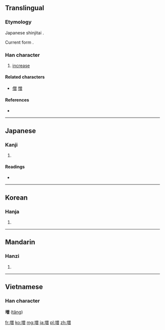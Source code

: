 {{also|增}}
==Translingual==
{{ja-forms|増|[[增]]|[[增]]}}

===Etymology===
Japanese shinjitai {{Han simp|增|f=曾|t=曽}}.

Current form {{Han compound|土|t1=earth|曽|ls=psc|c1=s|c2=p}}.

===Han character===
{{Han char|rn=32|rad=土|as=11|sn=14|four=|canj=土金田日 (GCWA), X土金田日 (XGCWA)}}

# [[increase]]

====Related characters====
{{rfc-header|Related characters|lang=mul}}
* [[僧]] [[憎]]

====References====
* {{Han ref|kx=0238.191|dkj=05448|hdz=10483.011|uh=5897|ud=22679}}

----

==Japanese==

===Kanji===
{{ja-kanji|grade=5|rs=土11}}

# {{defn|Japanese|sort=土11}}

====Readings====
* {{ja-readings|on=[[ぞう]] (zō), [[そう]] (sō)|kun=[[ます]] (masu), [[ふえる]] (fueru), [[ふやす]] (fuyasu)}}

----

==Korean==

===Hanja===
{{ko-hanja|hangeul=증|rv=jeung|mr=chŭng}}

# {{defn|Korean|sort=土11}}

----

==Mandarin==

===Hanzi===
{{cmn-hanzi|pin=[[zēng]] ([[zeng1]])|wg=tseng<sup>1</sup>}}
#{{defn|Mandarin|sort=土11}}

----

==Vietnamese==
===Han character===
'''増''' ([[tăng]])

[[fr:増]]
[[ko:増]]
[[mg:増]]
[[ja:増]]
[[pl:増]]
[[zh:増]]